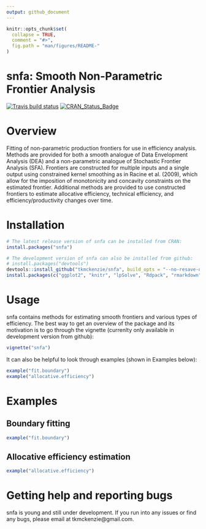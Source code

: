 ```yaml
---
output: github_document
---
```


<!-- README.md is generated from README.Rmd. Please edit that file -->

```r
knitr::opts_chunk$set(
  collapse = TRUE,
  comment = "#>",
  fig.path = "man/figures/README-"
)
```

# snfa: Smooth Non-Parametric Frontier Analysis
[![Travis build status](https://travis-ci.org/tkmckenzie/snfa.svg?branch=master)](https://travis-ci.org/tkmckenzie/snfa)
[![CRAN_Status_Badge](http://www.r-pkg.org/badges/version/snfa)](https://cran.r-project.org/package=snfa)

# Overview
Fitting of non-parametric production frontiers for use in efficiency analysis. Methods are provided for both a smooth analogue of Data Envelopment Analysis (DEA) and a non-parametric analogue of Stochastic Frontier Analysis (SFA). Frontiers are constructed for multiple inputs and a single output using constrained kernel smoothing as in Racine et al. (2009), which allow for the imposition of monotonicity and concavity constraints on the estimated frontier. Additional methods are provided to use constructed frontiers to estimate allocative efficiency, technical efficiency, and efficiency/productivity changes over time.

# Installation
```R
# The latest release version of snfa can be installed from CRAN:
install.packages("snfa")

# The development version of snfa can also be installed from github:
# install.packages("devtools")
devtools::install_github("tkmckenzie/snfa", build_opts = "--no-resave-data")
install.packages(c("ggplot2", "knitr", "lpSolve", "Rdpack", "rmarkdown")) # Install suggested packages
```

# Usage
snfa contains methods for estimating smooth frontiers and various types of efficiency. The best way to get an overview of the package and its motivation is to go through the vignette (currenlty only available in development version from github):
```r
vignette("snfa")
```
It can also be helpful to look through examples (shown in Examples below):
```r
example("fit.boundary")
example("allocative.efficiency")
```

# Examples

## Boundary fitting

```r
example("fit.boundary")
```

## Allocative efficiency estimation
```r
example("allocative.efficiency")
```

# Getting help and reporting bugs
snfa is young and still under development. If you run into any issues or find any bugs, please email at tkmckenzie@gmail.com.
